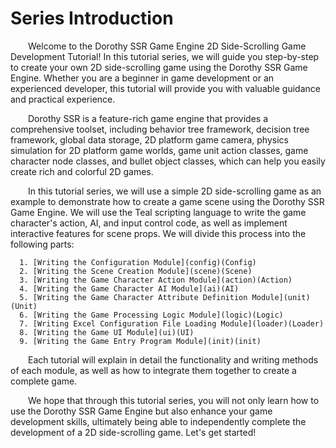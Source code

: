 
# Series Introduction

&emsp;&emsp;Welcome to the Dorothy SSR Game Engine 2D Side-Scrolling Game Development Tutorial! In this tutorial series, we will guide you step-by-step to create your own 2D side-scrolling game using the Dorothy SSR Game Engine. Whether you are a beginner in game development or an experienced developer, this tutorial will provide you with valuable guidance and practical experience.

&emsp;&emsp;Dorothy SSR is a feature-rich game engine that provides a comprehensive toolset, including behavior tree framework, decision tree framework, global data storage, 2D platform game camera, physics simulation for 2D platform game worlds, game unit action classes, game character node classes, and bullet object classes, which can help you easily create rich and colorful 2D games.

&emsp;&emsp;In this tutorial series, we will use a simple 2D side-scrolling game as an example to demonstrate how to create a game scene using the Dorothy SSR Game Engine. We will use the Teal scripting language to write the game character's action, AI, and input control code, as well as implement interactive features for scene props. We will divide this process into the following parts:

      1. [Writing the Configuration Module](config)(Config)
      2. [Writing the Scene Creation Module](scene)(Scene)
      3. [Writing the Game Character Action Module](action)(Action)
      4. [Writing the Game Character AI Module](ai)(AI)
      5. [Writing the Game Character Attribute Definition Module](unit)(Unit)
      6. [Writing the Game Processing Logic Module](logic)(Logic)
      7. [Writing Excel Configuration File Loading Module](loader)(Loader)
      8. [Writing the Game UI Module](ui)(UI)
      9. [Writing the Game Entry Program Module](init)(init)

&emsp;&emsp;Each tutorial will explain in detail the functionality and writing methods of each module, as well as how to integrate them together to create a complete game.

&emsp;&emsp;We hope that through this tutorial series, you will not only learn how to use the Dorothy SSR Game Engine but also enhance your game development skills, ultimately being able to independently complete the development of a 2D side-scrolling game. Let's get started!